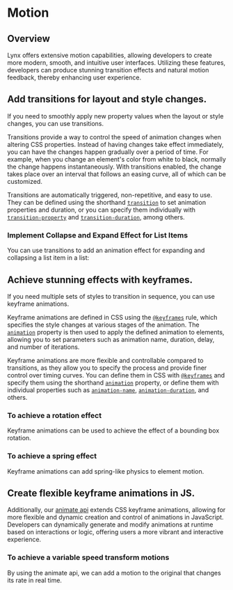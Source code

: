 
# Motion

## Overview

Lynx offers extensive motion capabilities, allowing developers to create more modern, smooth, and intuitive user interfaces. Utilizing these features, developers can produce stunning transition effects and natural motion feedback, thereby enhancing user experience.

## Add transitions for layout and style changes.

If you need to smoothly apply new property values when the layout or style changes, you can use transitions.

Transitions provide a way to control the speed of animation changes when altering CSS properties. Instead of having changes take effect immediately, you can have the changes happen gradually over a period of time. For example, when you change an element's color from white to black, normally the change happens instantaneously. With transitions enabled, the change takes place over an interval that follows an easing curve, all of which can be customized.

Transitions are automatically triggered, non-repetitive, and easy to use. They can be defined using the shorthand [`transition`](../../api/css/properties/transition) to set animation properties and duration, or you can specify them individually with [`transition-property`](../../api/css/properties/transition-property) and [`transition-duration`](../../api/css/properties/transition-duration), among others.

### Implement Collapse and Expand Effect for List Items

You can use transitions to add an animation effect for expanding and collapsing a list item in a list:

<Go
  img="/assets/doc/animation-guide-transition.webp"
  example="animation"
  defaultFile="src/transition_toggle/index.tsx"
  defaultEntryFile="dist/toggle_transition_demo.lynx.bundle"
  entry="src/transition_toggle"
/>

## Achieve stunning effects with keyframes.

If you need multiple sets of styles to transition in sequence, you can use keyframe animations.

Keyframe animations are defined in CSS using the [`@keyframes`](../../api/css/at-rule/keyframes) rule, which specifies the style changes at various stages of the animation. The [`animation`](../../api/css/properties/animation) property is then used to apply the defined animation to elements, allowing you to set parameters such as animation name, duration, delay, and number of iterations.

Keyframe animations are more flexible and controllable compared to transitions, as they allow you to specify the process and provide finer control over timing curves. You can define them in CSS with [`@keyframes`](../../api/css/at-rule/keyframes) and specify them using the shorthand [`animation`](../../api/css/properties/animation) property, or define them with individual properties such as [`animation-name`](../../api/css/properties/animation-name), [`animation-duration`](../../api/css/properties/animation-duration), and others.

### To achieve a rotation effect

Keyframe animations can be used to achieve the effect of a bounding box rotation.

<Go
  img="/assets/doc/animation-guide-rotate.webp"
  example="animation"
  defaultFile="src/keyframe_rotate/index.scss"
  defaultEntryFile="dist/keyframe_rotate.lynx.bundle"
  entry="src/keyframe_rotate"
/>

### To achieve a spring effect

Keyframe animations can add spring-like physics to element motion.

<Go
  img="/assets/doc/animation-guide-spring.webp"
  example="animation"
  defaultFile="src/keyframe_spring/index.scss"
  defaultEntryFile="dist/keyframe_spring.lynx.bundle"
  entry="src/keyframe_spring"
/>

## Create flexible keyframe animations in JS.

Additionally, our [animate api](../../api/lynx-api/lynx/lynx-animate-api) extends CSS keyframe animations, allowing for more flexible and dynamic creation and control of animations in JavaScript. Developers can dynamically generate and modify animations at runtime based on interactions or logic, offering users a more vibrant and interactive experience.

### To achieve a variable speed transform motions

By using the animate api, we can add a motion to the original that changes its rate in real time.

<Go
  img="/assets/doc/animate.gif"
  example="animation"
  defaultFile="src/animate/index.tsx"
  defaultEntryFile="dist/animate.lynx.bundle"
  entry="src/animate"
/>
